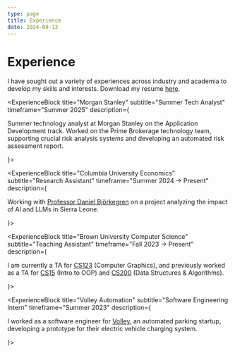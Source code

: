 ```yaml
---
type: page
title: Experience
date: 2024-09-13
---
```


# Experience


I have sought out a variety of experiences across industry and academia to develop my skills and interests. Download my resume [here](/files/resume.pdf).

<ExperienceBlock 
  title="Morgan Stanley"
  subtitle="Summer Tech Analyst"
  timeframe="Summer 2025"
  description={<p> Summer technology analyst at Morgan Stanley on the Application Development track. Worked on the Prime Brokerage technology team, supporting crucial risk analysis systems and developing an automated risk assessment report. </p>}>
</ExperienceBlock>

<ExperienceBlock 
  title="Columbia University Economics"
  subtitle="Research Assistant"
  timeframe="Summer 2024 -> Present"
  description={<p> Working with <a href="https://dan.bjorkegren.com/" target="_blank" rel="noopener noreferrer">Professor Daniel Björkegren</a> on a project analyzing the impact of AI and LLMs in Sierra Leone. </p>}>
</ExperienceBlock>

<ExperienceBlock 
  title="Brown University Computer Science"
  subtitle="Teaching Assistant"
  timeframe="Fall 2023 -> Present"
  description={<p>I am currently a TA for <a href="https://cs1230.graphics/" target="_blank" rel="noopener noreferrer">CS123</a> (Computer Graphics), and previously worked as a TA for <a href="https://cs.brown.edu/courses/csci0150/" target="_blank" rel="noopener noreferrer">CS15</a> (Intro to OOP) and <a href="https://brown-csci0200.github.io/" target="_blank" rel="noopener noreferrer">CS200</a> (Data Structures & Algorithms).</p>}>
</ExperienceBlock>

<ExperienceBlock 
  title="Volley Automation"
  subtitle="Software Engineering Intern"
  timeframe="Summer 2023"
  description={<p>I worked as a software engineer for <a href="https://volleyautomation.com/" target="_blank" rel="noopener noreferrer">Volley</a>, an automated parking startup, developing a prototype for their electric vehicle charging system.</p>}>
</ExperienceBlock>